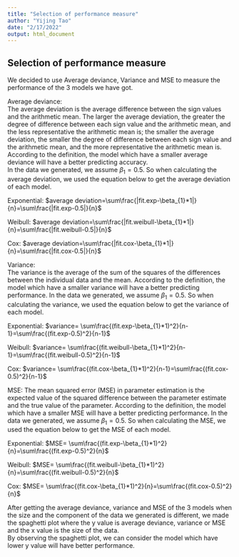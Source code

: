 ```yaml
---
title: "Selection of performance measure"
author: "Yijing Tao"
date: "2/17/2022"
output: html_document
---
```


## Selection of performance measure

We decided to use Average deviance, Variance and MSE to measure the performance of the 3 models we have got.

Average deviance:\
The average deviation is the average difference between the sign values and the arithmetic mean. The larger the average deviation, the greater the degree of difference between each sign value and the arithmetic mean, and the less representative the arithmetic mean is; the smaller the average deviation, the smaller the degree of difference between each sign value and the arithmetic mean, and the more representative the arithmetic mean is.\
According to the definition, the model which have a smaller average deviance will have a better predicting accuracy.\
In the data we generated, we assume $\beta_{1}=0.5$. So when calculating the average deviation, we used the equation below to get the average deviation of each model.\

Exponential: $average deviation=\sum\frac{|fit.exp-\beta_{1}*1|}{n}=\sum\frac{|fit.exp-0.5|}{n}$\

Weibull: $average deviation=\sum\frac{|fit.weibull-\beta_{1}*1|}{n}=\sum\frac{|fit.weibull-0.5|}{n}$\

Cox: $average deviation=\sum\frac{|fit.cox-\beta_{1}*1|}{n}=\sum\frac{|fit.cox-0.5|}{n}$

Variance:\
The variance is the average of the sum of the squares of the differences between the individual data and the mean. According to the definition, the model which have a smaller variance will have a better predicting performance.
In the data we generated, we assume $\beta_{1}=0.5$. So when calculating the variance, we used the equation below to get the variance of each model.\

Exponential: $variance= \sum\frac{(fit.exp-\beta_{1}*1)^2}{n-1}=\sum\frac{(fit.exp-0.5)^2}{n-1}$\

Weibull: $variance= \sum\frac{(fit.weibull-\beta_{1}*1)^2}{n-1}=\sum\frac{(fit.weibull-0.5)^2}{n-1}$\

Cox: $variance= \sum\frac{(fit.cox-\beta_{1}*1)^2}{n-1}=\sum\frac{(fit.cox-0.5)^2}{n-1}$\

MSE:
The mean squared error (MSE) in parameter estimation is the expected value of the squared difference between the parameter estimate and the true value of the parameter.
According to the definition, the model which have a smaller MSE will have a better predicting performance.
In the data we generated, we assume $\beta_{1}=0.5$. So when calculating the MSE, we used the equation below to get the MSE of each model.\

Exponential: $MSE= \sum\frac{(fit.exp-\beta_{1}*1)^2}{n}=\sum\frac{(fit.exp-0.5)^2}{n}$\

Weibull: $MSE= \sum\frac{(fit.weibull-\beta_{1}*1)^2}{n}=\sum\frac{(fit.weibull-0.5)^2}{n}$\

Cox: $MSE= \sum\frac{(fit.cox-\beta_{1}*1)^2}{n}=\sum\frac{(fit.cox-0.5)^2}{n}$

After getting the average deviance, variance and MSE of the 3 models when the size and the component of the data we generated is different, we made the spaghetti plot where the y value is average deviance, variance or MSE and the x value is the size of the data.\
By observing the spaghetti plot, we can consider the model which have lower y value will have better performance.
